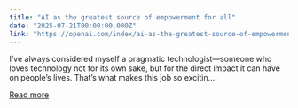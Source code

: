 ```yaml
---
title: "AI as the greatest source of empowerment for all"
date: "2025-07-21T00:00:00.000Z"
link: "https://openai.com/index/ai-as-the-greatest-source-of-empowerment-for-all"
---
```


I’ve always considered myself a pragmatic technologist—someone who loves technology not for its own sake, but for the direct impact it can have on people’s lives. That’s what makes this job so excitin...

[Read more](https://openai.com/index/ai-as-the-greatest-source-of-empowerment-for-all)
